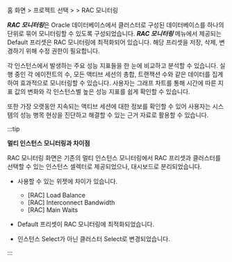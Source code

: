 홈 화면 &gt; 프로젝트 선택 &gt; <Cmdname sid="side_dashboard" className="uitext" /> &gt; <UI>RAC 모니터링</UI>

***RAC 모니터링***은 Oracle 데이터베이스에서 클러스터로 구성된 데이터베이스를 하나의 단위로 묶어 모니터링할 수 있도록 구성되었습니다. ***RAC 모니터링*** 메뉴에서 제공되는 Default 프리셋은 RAC 모니터링에 최적화되어 있습니다. 해당 프리셋을 저장, 삭제, 변경하기 위해 수정 권한이 필요합니다.

각 인스턴스에서 발생하는 주요 성능 지표들을 한 눈에 비교하고 분석할 수 있습니다. 실행 중인 각 에이전트의 수, 모든 액티브 세션의 총합, 트랜잭션 수와 같은 데이터를 집계하여 효과적으로 모니터링할 수 있습니다. 사용자는 그래프 차트를 통해 시간에 따른 지표 값의 변화와 각 인스턴스별 높은 성능 지표를 쉽게 확인할 수 있습니다.

또한 가장 오랫동안 지속되는 액티브 세션에 대한 정보를 확인할 수 있어 사용자는 시스템의 성능 병목 현상을 진단하고 해결할 수 있는 근거 자료로 활용할 수 있습니다.

<ProdImg img='db-rac-monitoring-oracle.png' desc='RAC 모니터링 기본 화면'/>

:::tip

**멀티 인스턴스 모니터링과 차이점**

RAC 모니터링 화면은 기존의 멀티 인스턴스 모니터링에서 RAC 프리셋과 클러스터를 선택할 수 있는 인스턴스 셀렉터로 제공되었으나, 대시보드로 분리되었습니다.

* 사용할 수 있는 위젯에 차이가 있습니다.

    * [RAC] Load Balance
    * [RAC] Interconnect Bandwidth
    * [RAC] Main Waits

* Default 프리셋이 RAC 모니터링에 최적화되었습니다.
* 인스턴스 Select가 아닌 클러스터 Select로 변경되었습니다.

:::
